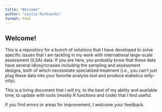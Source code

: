 ```yaml
---
title: "Welcome"
author: "Leslie Rutkowski"
format: html
---
```


## Welcome!

This is a repository for a bunch of solutions that I have developed to solve specific issues that I am tackling in my work with international large-scale assessment (ILSA) data. If you are here, you probably know that these data have several idiosyncrasies including the sampling and assessment designs, both of which necessitate specialized treatment (i.e., you can't just plug these data into your favorite analysis tool and produce statistics willy-nilly).

This is a living document that I will try, to the best of my ability and available time, to update with tools (mostly R functions and code) that I find useful.

If you find errors or areas for improvement, I welcome your feedback. 

